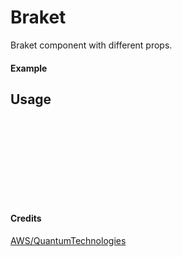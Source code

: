 
<Meta of={Braket} title="AWS/QuantumTechnologies/Braket" />

# Braket

Braket component with different props.

#### Example

<Canvas of={Braket.Primary} />

## Usage

```ts
import { Braket } from "yadl-ui";

const Example = () => {
  return (
      <Braket />
  );
};

export default Example;
```

#### Credits
[AWS/QuantumTechnologies](https://aws-icons.com/)
